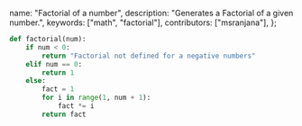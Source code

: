   name: "Factorial of a number",
  description: "Generates a Factorial of a given number.",
  keywords: ["math", "factorial"],
  contributors: ["msranjana"],
};

```python
def factorial(num):
    if num < 0:
        return "Factorial not defined for a negative numbers"
    elif num == 0:
        return 1
    else:
        fact = 1
        for i in range(1, num + 1):
            fact *= i
        return fact
```